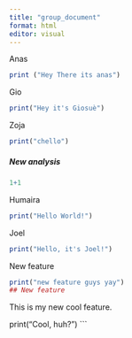 ```yaml
---
title: "group_document"
format: html
editor: visual
---
```


Anas

```r
print ("Hey There its anas")
```

Gio

```r
print("Hey it's Giosuè")
```

Zoja

```r
print("chello")
```

##### New analysis

```r
1+1
```

Humaira

```r
print("Hello World!")
```

Joel

```r
print("Hello, it's Joel!")
```

New feature

```r
print("new feature guys yay")
## New feature
```

This is my new cool feature.

print("Cool, huh?") \`\`\`
